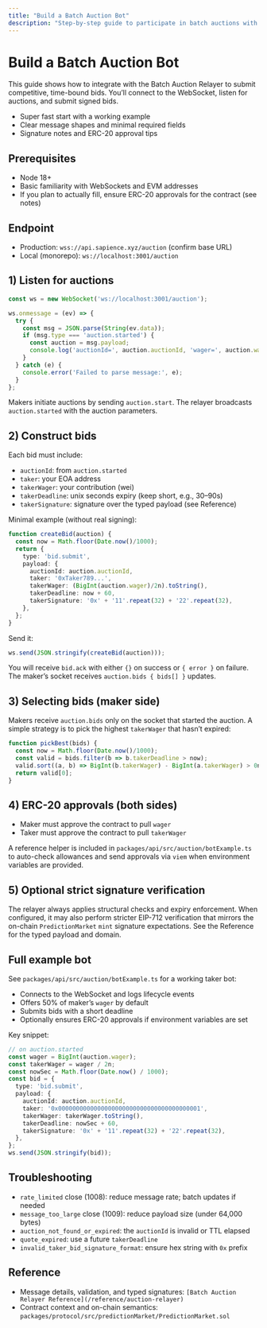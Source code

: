 ```yaml
---
title: "Build a Batch Auction Bot"
description: "Step-by-step guide to participate in batch auctions with quotes."
---
```



<BuilderGuideAlert />

# Build a Batch Auction Bot

This guide shows how to integrate with the Batch Auction Relayer to submit competitive, time-bound bids. You’ll connect to the WebSocket, listen for auctions, and submit signed bids.

- Super fast start with a working example
- Clear message shapes and minimal required fields
- Signature notes and ERC-20 approval tips

## Prerequisites

- Node 18+
- Basic familiarity with WebSockets and EVM addresses
- If you plan to actually fill, ensure ERC-20 approvals for the contract (see notes)

## Endpoint

- Production: `wss://api.sapience.xyz/auction` (confirm base URL)
- Local (monorepo): `ws://localhost:3001/auction`

## 1) Listen for auctions

```ts
const ws = new WebSocket('ws://localhost:3001/auction');

ws.onmessage = (ev) => {
  try {
    const msg = JSON.parse(String(ev.data));
    if (msg.type === 'auction.started') {
      const auction = msg.payload;
      console.log('auctionId=', auction.auctionId, 'wager=', auction.wager);
    }
  } catch (e) {
    console.error('Failed to parse message:', e);
  }
};
```

Makers initiate auctions by sending `auction.start`. The relayer broadcasts `auction.started` with the auction parameters.

## 2) Construct bids

Each bid must include:
- `auctionId`: from `auction.started`
- `taker`: your EOA address
- `takerWager`: your contribution (wei)
- `takerDeadline`: unix seconds expiry (keep short, e.g., 30–90s)
- `takerSignature`: signature over the typed payload (see Reference)

Minimal example (without real signing):
```ts
function createBid(auction) {
  const now = Math.floor(Date.now()/1000);
  return {
    type: 'bid.submit',
    payload: {
      auctionId: auction.auctionId,
      taker: '0xTaker789...',
      takerWager: (BigInt(auction.wager)/2n).toString(),
      takerDeadline: now + 60,
      takerSignature: '0x' + '11'.repeat(32) + '22'.repeat(32),
    },
  };
}
```

Send it:
```ts
ws.send(JSON.stringify(createBid(auction)));
```

You will receive `bid.ack` with either `{}` on success or `{ error }` on failure. The maker’s socket receives `auction.bids { bids[] }` updates.

## 3) Selecting bids (maker side)

Makers receive `auction.bids` only on the socket that started the auction. A simple strategy is to pick the highest `takerWager` that hasn’t expired:

```ts
function pickBest(bids) {
  const now = Math.floor(Date.now()/1000);
  const valid = bids.filter(b => b.takerDeadline > now);
  valid.sort((a, b) => BigInt(b.takerWager) - BigInt(a.takerWager) > 0n ? 1 : -1);
  return valid[0];
}
```

## 4) ERC-20 approvals (both sides)

- Maker must approve the contract to pull `wager`
- Taker must approve the contract to pull `takerWager`

A reference helper is included in `packages/api/src/auction/botExample.ts` to auto-check allowances and send approvals via `viem` when environment variables are provided.

## 5) Optional strict signature verification

The relayer always applies structural checks and expiry enforcement. When configured, it may also perform stricter EIP-712 verification that mirrors the on-chain `PredictionMarket` `mint` signature expectations. See the Reference for the typed payload and domain.

## Full example bot

See `packages/api/src/auction/botExample.ts` for a working taker bot:
- Connects to the WebSocket and logs lifecycle events
- Offers 50% of maker’s `wager` by default
- Submits bids with a short deadline
- Optionally ensures ERC-20 approvals if environment variables are set

Key snippet:
```ts
// on auction.started
const wager = BigInt(auction.wager);
const takerWager = wager / 2n;
const nowSec = Math.floor(Date.now() / 1000);
const bid = {
  type: 'bid.submit',
  payload: {
    auctionId: auction.auctionId,
    taker: '0x0000000000000000000000000000000000000001',
    takerWager: takerWager.toString(),
    takerDeadline: nowSec + 60,
    takerSignature: '0x' + '11'.repeat(32) + '22'.repeat(32),
  },
};
ws.send(JSON.stringify(bid));
```

## Troubleshooting

- `rate_limited` close (1008): reduce message rate; batch updates if needed
- `message_too_large` close (1009): reduce payload size (under 64,000 bytes)
- `auction_not_found_or_expired`: the `auctionId` is invalid or TTL elapsed
- `quote_expired`: use a future `takerDeadline`
- `invalid_taker_bid_signature_format`: ensure hex string with `0x` prefix

## Reference

- Message details, validation, and typed signatures: `[Batch Auction Relayer Reference](/reference/auction-relayer)`
- Contract context and on-chain semantics: `packages/protocol/src/predictionMarket/PredictionMarket.sol`



